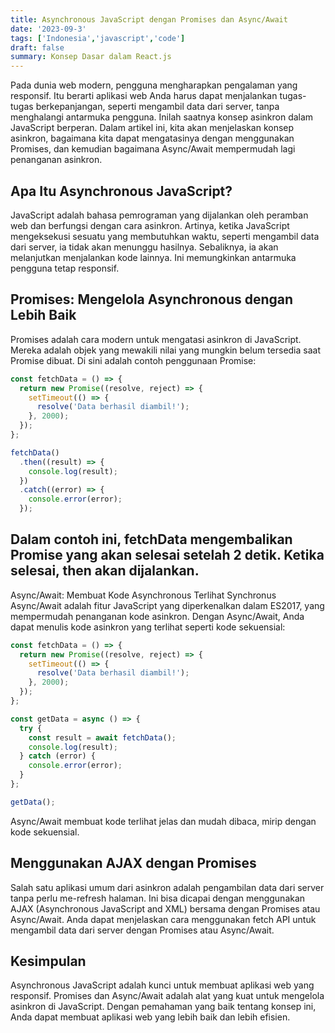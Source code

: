 ```yaml
---
title: Asynchronous JavaScript dengan Promises dan Async/Await
date: '2023-09-3'
tags: ['Indonesia','javascript','code']
draft: false
summary: Konsep Dasar dalam React.js
---
```


Pada dunia web modern, pengguna mengharapkan pengalaman yang responsif. Itu berarti aplikasi web Anda harus dapat menjalankan tugas-tugas berkepanjangan, seperti mengambil data dari server, tanpa menghalangi antarmuka pengguna. Inilah saatnya konsep asinkron dalam JavaScript berperan. Dalam artikel ini, kita akan menjelaskan konsep asinkron, bagaimana kita dapat mengatasinya dengan menggunakan Promises, dan kemudian bagaimana Async/Await mempermudah lagi penanganan asinkron.

## Apa Itu Asynchronous JavaScript?

JavaScript adalah bahasa pemrograman yang dijalankan oleh peramban web dan berfungsi dengan cara asinkron. Artinya, ketika JavaScript mengeksekusi sesuatu yang membutuhkan waktu, seperti mengambil data dari server, ia tidak akan menunggu hasilnya. Sebaliknya, ia akan melanjutkan menjalankan kode lainnya. Ini memungkinkan antarmuka pengguna tetap responsif.

## Promises: Mengelola Asynchronous dengan Lebih Baik

Promises adalah cara modern untuk mengatasi asinkron di JavaScript. Mereka adalah objek yang mewakili nilai yang mungkin belum tersedia saat Promise dibuat. Di sini adalah contoh penggunaan Promise:

```javascript
const fetchData = () => {
  return new Promise((resolve, reject) => {
    setTimeout(() => {
      resolve('Data berhasil diambil!');
    }, 2000);
  });
};

fetchData()
  .then((result) => {
    console.log(result);
  })
  .catch((error) => {
    console.error(error);
  });
```

## Dalam contoh ini, fetchData mengembalikan Promise yang akan selesai setelah 2 detik. Ketika selesai, then akan dijalankan.

Async/Await: Membuat Kode Asynchronous Terlihat Synchronus
Async/Await adalah fitur JavaScript yang diperkenalkan dalam ES2017, yang mempermudah penanganan kode asinkron. Dengan Async/Await, Anda dapat menulis kode asinkron yang terlihat seperti kode sekuensial:
```javascript
const fetchData = () => {
  return new Promise((resolve, reject) => {
    setTimeout(() => {
      resolve('Data berhasil diambil!');
    }, 2000);
  });
};

const getData = async () => {
  try {
    const result = await fetchData();
    console.log(result);
  } catch (error) {
    console.error(error);
  }
};

getData();
```
Async/Await membuat kode terlihat jelas dan mudah dibaca, mirip dengan kode sekuensial.

## Menggunakan AJAX dengan Promises
Salah satu aplikasi umum dari asinkron adalah pengambilan data dari server tanpa perlu me-refresh halaman. Ini bisa dicapai dengan menggunakan AJAX (Asynchronous JavaScript and XML) bersama dengan Promises atau Async/Await. Anda dapat menjelaskan cara menggunakan fetch API untuk mengambil data dari server dengan Promises atau Async/Await.

## Kesimpulan
Asynchronous JavaScript adalah kunci untuk membuat aplikasi web yang responsif. Promises dan Async/Await adalah alat yang kuat untuk mengelola asinkron di JavaScript. Dengan pemahaman yang baik tentang konsep ini, Anda dapat membuat aplikasi web yang lebih baik dan lebih efisien.